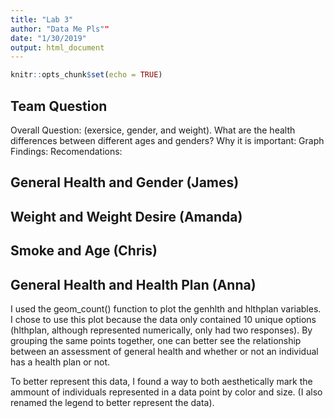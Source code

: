 ```yaml
---
title: "Lab 3"
author: "Data Me Pls""
date: "1/30/2019"
output: html_document
---
```


```r
knitr::opts_chunk$set(echo = TRUE)
```
## Team Question
Overall Question: (exersice, gender, and weight). What are the health differences between different ages and genders?
Why it is important: 
Graph
Findings:
Recomendations:

## General Health and Gender (James)

## Weight and Weight Desire (Amanda)

## Smoke and Age (Chris)

## General Health and Health Plan (Anna)
I used the geom_count() function to plot the genhlth and hlthplan variables. I chose to use this plot because the data only contained 10 unique options (hlthplan, although represented numerically, only had two responses). By grouping the same points together, one can better see the relationship between an assessment of general health and whether or not an individual has a health plan or not. 

To better represent this data, I found a way to both aesthetically mark the ammount of individuals represented in a data point by color and size. (I also renamed the legend to better represent the data). 